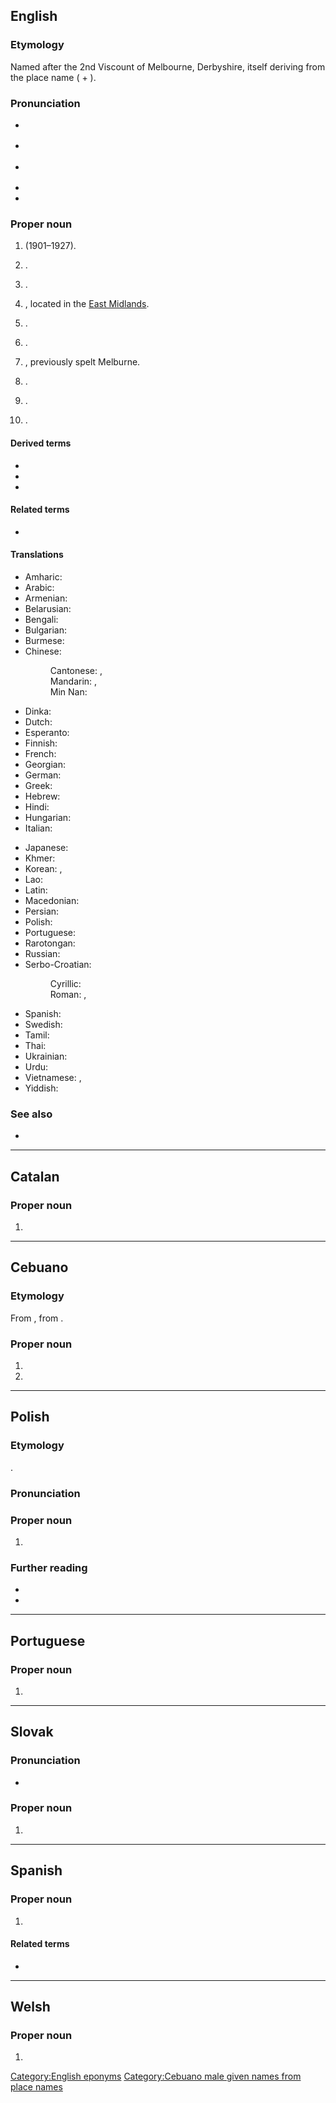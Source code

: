 ==English==
{{wikipedia}}
{{slim-wikipedia|Melbourne (disambiguation)}}

===Etymology===
Named after the 2nd Viscount of Melbourne, Derbyshire, itself deriving from the {{cog|ang|-}} place name {{m|ang|Mileburne}} ({{cog|ang|mylen||mill}} + {{m|ang|burne||stream}}).

===Pronunciation===
* {{a|AusE}} {{IPA|en|/ˈmelbn̩/|/ˈmælbn̩/|/ˈmɛl.bən/|qual3=city in Victoria}}
* {{a|UK}} {{IPA|en|/ˈmɛl.bən/|/ˈmɛl.bɔːn/|qual2=Derbyshire town}}
* {{a|US}} {{IPA|en|/ˈmɛl.bɚn/}}
* {{audio|en|En-au-Melbourne.oga|Audio (AU)}}
* {{hyphenation|en|Mel|bourne}}

===Proper noun===
{{en-proper noun}}

# {{place|en|capital city|s/Victoria|c/Australia|and|former capital of|c/Australia}} (1901–1927).
# {{place|en|community|in the|distmun/Municipality of the District of Yarmouth|p/Nova Scotia|c/Canada}}.
# {{place|en|township municipality|rcomun/Le Val-Saint-François|p/Quebec|c/Canada}}.
# {{place|en|market town/and/civil parish|lgdist/South Derbyshire|co/Derbyshire|cc/England}}, located in the [[East Midlands]].
# {{place|en|village/and/civil parish|co/East Riding of Yorkshire|cc/England}}.
# {{place|en|small city/county seat|co/Izard County|s/Arkansas|c/USA}}.
# {{place|en|unincorporated community|co/Mendocino County|s/California|c/USA}}, previously spelt Melburne.
# {{place|en|city|co/Brevard County|s/Florida|c/USA}}.
# {{place|en|small city|co/Marshall County|s/Iowa|c/USA}}.
# {{place|en|tiny home rule city|co/Campbell County|s/Kentucky|c/USA}}.

====Derived terms====
* {{l|en|Melba}}
* {{l|en|North Melbourne}}
* {{l|en|Port Melbourne}}

====Related terms====
* {{l|en|Melburnian}}

====Translations====
{{trans-top|city in Australia}}
* Amharic: {{t|am|መልበርን}}
* Arabic: {{t|ar|مِلْبُورْن|f|tr=melborn}}
* Armenian: {{t|hy|Մելբուռն}}
* Belarusian: {{t|be|Ме́льбурн|m}}
* Bengali: {{t|bn|মেলবোর্ন}}
* Bulgarian: {{t|bg|Ме́лбърн|m}}
* Burmese: {{t|my|မဲလ်ဘုန်း}}
* Chinese:
*: Cantonese: {{t|yue|墨爾本}}, {{t|yue|墨尔本|tr=mak6 ji5 bun2}}
*: Mandarin: {{t+|cmn|墨爾本}}, {{t+|cmn|墨尔本|tr=Mò'ěrběn}}
*: Min Nan: {{t-needed|nan}}
* Dinka: {{t-needed|din}}
* Dutch: {{t+|nl|Melbourne|n}}
* Esperanto: {{t|eo|Melburno}}
* Finnish: {{t|fi|Melbourne}}
* French: {{t+|fr|Melbourne|f}}
* Georgian: {{t|ka|მელბურნი}}
* German: {{t+|de|Melbourne|n}}
* Greek: {{t|el|Μελβούρνη|f}}
* Hebrew: {{t|he|מֶלְבּוֹרְן|f|tr=melburn}}
* Hindi: {{t|hi|मेलबॉर्न|m}}
* Hungarian: {{t+|hu|Melbourne}}
* Italian: {{t+|it|Melbourne|m}}
{{trans-mid}}
* Japanese: {{t|ja|メルボルン|tr=Meruborun}}
* Khmer: {{t|km|ម៉ែលប៊ន}}
* Korean: {{t+|ko|^멜버른}}, {{t|ko|^멜번}}
* Lao: {{t|lo|ເມລເບີນ}}
* Latin: {{t|la|Melburnia|f}}
* Macedonian: {{t|mk|Мелбурн|m}}
* Persian: {{t|fa|ملبورن|tr=melborn}}
* Polish: {{t+|pl|Melbourne|n}}
* Portuguese: {{t|pt|Melbourne|f}}
* Rarotongan: {{t|rar|Tene}}
* Russian: {{t+|ru|Ме́льбурн|m}}
* Serbo-Croatian:
*: Cyrillic: {{t|sh|Мелбурн|m}}
*: Roman: {{t|sh|Melburn|m}}, {{t+|sh|Melbourne}}
* Spanish: {{t+|es|Melbourne|m}}
* Swedish: {{t|sv|Melbourne|n}}
* Tamil: {{t|ta|மெல்பேர்ண்}}
* Thai: {{t|th|เมลเบิร์น}}
* Ukrainian: {{t|uk|Ме́льбурн|m}}
* Urdu: {{t|ur|ملبورن|m|tr=melborn}}
* Vietnamese: {{t|vi|Miêu Bìn}}, {{t|vi|Mai Bình}}
* Yiddish: {{t|yi|מעלבאָרן|n}}
{{trans-bottom}}

===See also===
* {{l|en|Melbourn}}

[[Category:English eponyms]]

----

==Catalan==

===Proper noun===
{{ca-proper noun}}

# {{place|ca|capital city|s/Victoria|c/Australia|t1=Melbourne}}

----

==Cebuano==

===Etymology===
From {{der|ceb|en|Melbourne}}, from {{der|ceb|ang|-}}.

===Proper noun===
{{head|ceb|noun}}

# {{given name|ceb|male|from=English|A=a}}
# {{place|ceb|capital city|s/Victoria|c/Australia|t1=Melbourne}}

[[Category:Cebuano male given names from place names]]

----

==Polish==
{{wp|lang=pl}}

===Etymology===
{{bor+|pl|en|Melbourne}}.

===Pronunciation===
{{pl-p|melbern|h=Mel.bourne|a=LL-Q809 (pol)-Poemat-Melbourne.wav}}

===Proper noun===
{{pl-proper noun|n|indecl=yes}}

# {{place|pl|capital city|s/Victoria|c/Australia|t1=Melbourne}}

===Further reading===
* {{R:pl:WSJP}}
* {{R:pl:PWN}}

{{C|pl|Exonyms}}

----

==Portuguese==

===Proper noun===
{{pt-proper noun}}

# {{place|pt|capital city|s/Victoria|c/Australia|t1=Melbourne}}

----

==Slovak==

===Pronunciation===
* {{sk-IPA|Melbörn}}

===Proper noun===
{{sk-proper noun|m|gen=Melbournu|decl=dub}}

# {{place|sk|capital|s/Victoria|c/Australia|t=Melbourne}}

----

==Spanish==
{{wikipedia|lang=es}}

===Proper noun===
{{es-proper noun|m}}

# {{place|es|capital city|s/Victoria|c/Australia|t1=Melbourne}}

====Related terms====
* {{l|es|melburniano}}

----

==Welsh==

===Proper noun===
{{head|cy|proper noun}}

# {{place|cy|capital|s/Victoria|c/Australia|t=Melbourne}}